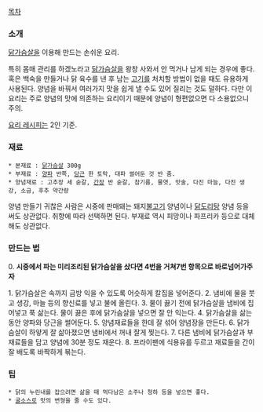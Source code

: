 [[목차]]

=== 소개 ===

[[닭가슴살]]을 이용해 만드는 손쉬운 요리.

특히 몸매 관리를 하겠노라고 [[닭가슴살]]을 왕창 사와서 안 먹거나 남게 되는 경우에 좋다. 혹은 백숙을 만들거나 닭 육수를 낸 후 남는 [[고기]]를 처치할 방법이 없을 때도 유용하게 사용된다. 양념을 바꿔서 여러가지 맛을 쉽게 낼 수도 있어 질리는 것도 덜하다. 다만 이 요리는 주로 양념의 맛에 의존하는 요리이기 때문에 양념이 형편없으면 다 소용없으니 주의.

[[요리 레시피]]는 2인 기준.

=== 재료 ===

 * 본재료 : [[닭가슴살]] 300g
 * 부재료 : [[양파]] 반쪽, [[당근]] 한 토막, 대파 썰어둔 것 반 줌.
 * 양념재료 : 고추장 세 숟갈, [[간장]] 반 숟갈, 참기름, 물엿, 맛술, 다진 마늘, 다진 생강, 소금, 후추 약간량

양념 만들기 귀찮은 사람은 시중에 판매돼는 돼지[[불고기]] 양념이나 [[닭도리탕]] 양념 등을 써도 상관없다. 취향에 따라 선택하면 된다. 부재료 역시 피망이나 파프리카 등으로 대체해도 상관없다.

=== 만드는 법 ===
0. '''시중에서 파는 미리조리된 닭가슴살을 샀다면 4번을 거쳐7번 항목으로 바로넘어가주자'''

1. 닭가슴살은 속까지 금방 익을 수 있도록 어슷하게 칼집을 넣어준다. 
2. 냄비에 물을 붓고 생강, 마늘 등의 향신료를 넣고 불에 올린다.
3. 물이 끓기 전에 닭가슴살을 냄비에 집어넣고 푹 삶는다. 물이 끓은 후에 닭가슴살을 넣으면 잘 안 익는다.
4. 닭가슴살을 삶는 동안 양파와 당근을 썰어둔다.
5. 양념재료들을 한데 잘 섞어 양념장을 만든다.
6. 닭가슴살이 하얗게 잘 삶아졌으면 냄비에서 꺼내 잘게 찢는다.
7. 다른 냄비에 닭가슴살과 부재료들을 담고 양념에 30분 정도 재운다.
8. 프라이팬에 식용유를 두르고 재료들을 간이 잘 배도록 바짝하게 볶는다.

=== 팁 ===
 * 닭의 누린내를 잡으려면 삶을 때 먹다남은 소주나 청하 등을 넣으면 좋다. 
 * [[굴소스]]로 맛의 변형을 줄 수도 있다.
